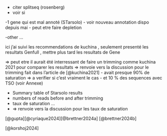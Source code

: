 

- citer splitseq (rosenberg)
- voir si 

-1 gene qui est mal annoté (STarsolo)
- voir nouveau annotation dispo depuis mai
- peut etre faire depletion










-other ...



ici j'ai suivi les recommendations de kuchina , seulement presenté les resultats Genfull  , mettre plus tard les resultats de Gene



=\> peut etre il aurait été interressant de faire un trimming comme kuchina 2021 pour comparer les resultats =\> renvoie vers la discussion pour le trimming fait dans l'article de [@kuchina2021] - avait presque 90% de saturation =\> a verifier si c'est vraiment le cas - et 10 % des sequences avec TSO (voir Annexe)

-   Summary table of Starsolo results
-   numbers of reads before and after trimming
-   taux de saturation ...
-   =\> renvoie vers la discussion pour les taux de saturation
<!-- 
// figure - ![](../figures/trimming_quality.png) -->




[@gupta][@cyriaque2024][@brettner2024a] [@brettner2024b]

[@korshoj2024]